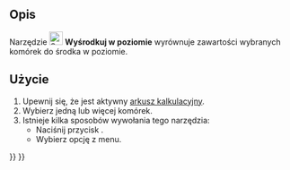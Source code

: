 <languages/>

{{Docnav/pl
|[[Spreadsheet_AlignLeft/pl|Wyrównaj do lewej]]
|[[Spreadsheet_AlignRight/pl|Wyrównaj do prawej]]
|[[Spreadsheet_Workbench/pl|środowisko pracy Arkusz Kalkulacyjny]]
|IconL=Spreadsheet_AlignLeft.svg
|IconR=Spreadsheet_AlignRight.svg
|IconC=Workbench_Spreadsheet.svg
}}

{{GuiCommand/pl
|Name=Spreadsheet AlignCenter
|Name/pl=Arkusz Kalkulacyjny: Wyśrodkuj w poziomie
|MenuLocation=Arkusz kalkulacyjny → Wyrównanie → Wyśrodkuj w poziomie
|Workbenches=[[Spreadsheet_Workbench/pl|Arkusz Kalkulacyjny]]
|Version=0.17
}}

<span id="Description"></span>
==Opis==

Narzędzie [[File:Spreadsheet_AlignCenter.svg|24px]] '''Wyśrodkuj w poziomie''' wyrównuje zawartości wybranych komórek do środka w poziomie.

<span id="Usage"></span>
==Użycie==

# Upewnij się, że jest aktywny [[Spreadsheet_CreateSheet/pl|arkusz kalkulacyjny]].
# Wybierz jedną lub więcej komórek.
# Istnieje kilka sposobów wywołania tego narzędzia:
#* Naciśnij przycisk {{Button|[[File:Spreadsheet_AlignCenter.svg|16px]] [[Spreadsheet_AlignCenter/pl|Wyśrodkuj w poziomie]]}}.
#* Wybierz opcję {{MenuCommand|Arkusz Kalkulacyjny → Wyrównanie → [[File:Spreadsheet_AlignCenter.svg|16px]] Wyśrodkuj w poziomie}} z menu.


{{Docnav/pl
|[[Spreadsheet_AlignLeft/pl|Wyrównaj do lewej]]
|[[Spreadsheet_AlignRight/pl|Wyrównaj do prawej]]
|[[Spreadsheet_Workbench/pl|środowisko pracy Arkusz Kalkulacyjny]]
|IconL=Spreadsheet_AlignLeft.svg
|IconR=Spreadsheet_AlignRight.svg
|IconC=Workbench_Spreadsheet.svg
}}

{{Spreadsheet_Tools_navi{{#translation:}}}}
{{Userdocnavi{{#translation:}}}}